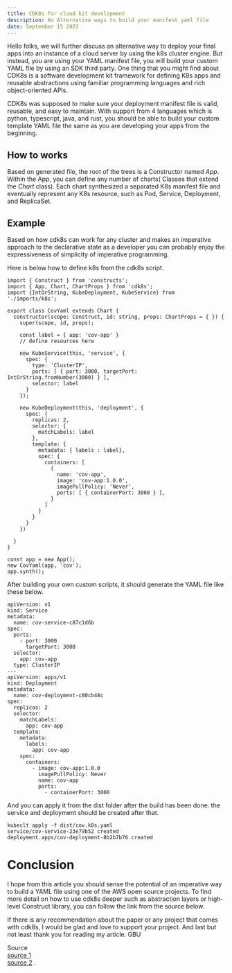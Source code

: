 ```yaml
---
title: CDK8s for cloud kit development 
description: An Alternative ways to build your manifest yaml file 
date: September 15 2022
---
```



Hello folks, we will further discuss an alternative way to deploy your final apps into an instance of a cloud server by using the k8s cluster engine. But instead, you are using your YAML manifest file, you will build your custom YAML file by using an SDK third party. One thing that you might find about CDK8s is a software development kit framework for defining K8s apps and reusable abstractions using familiar programming languages and rich object-oriented APIs.

CDK8s was supposed to make sure your deployment manifest file is valid, reusable, and easy to maintain. With support from 4 languages which is python, typescript, java, and rust, you should be able to build your custom template YAML file the same as you are developing your apps from the beginning.

## How to works
Based on generated file, the root of the trees is a Constructor named _App_. Within the App, you can define any number of charts( Classes that extend the _Chart_ class). Each chart synthesized a separated K8s manifest file and eventually represent any K8s resource, such as Pod, Service, Deployment, and ReplicaSet. 

## Example 

Based on how cdk8s can work for any cluster and makes an imperative approach to the declarative state as a developer you can probably enjoy the expressiveness of simplicity of imperative programming.

Here is below how to define k8s from the cdk8s script.

```
import { Construct } from 'constructs';
import { App, Chart, ChartProps } from 'cdk8s';
import {IntOrString, KubeDeployment, KubeService} from './imports/k8s';

export class CovYaml extends Chart {
  constructor(scope: Construct, id: string, props: ChartProps = { }) {
    super(scope, id, props);

    const label = { app: 'cov-app' }
    // define resources here

    new KubeService(this, 'service', {
      spec: {
        type: 'ClusterIP',
        ports: [ { port: 3000, targetPort: IntOrString.fromNumber(3000) } ],
        selector: label
      }
    });

    new KubeDeployment(this, 'deployment', {
      spec: {
        replicas: 2,
        selector: {
          matchLabels: label
        },
        template: {
          metadata: { labels : label},
          spec: {
            containers: [
              {
                name: 'cov-app',
                image: 'cov-app:1.0.0',
                imagePullPolicy: 'Never',
                ports: [ { containerPort: 3000 } ],
              }
            ]
          }
        }
      }
    })

  }
}

const app = new App();
new CovYaml(app, 'cov');
app.synth();
```

After building your own custom scripts, it should generate the YAML file like these below.

```
apiVersion: v1
kind: Service
metadata:
  name: cov-service-c87c1d6b
spec:
  ports:
    - port: 3000
      targetPort: 3000
  selector:
    app: cov-app
  type: ClusterIP
---
apiVersion: apps/v1
kind: Deployment
metadata:
  name: cov-deployment-c80cb48c
spec:
  replicas: 2
  selector:
    matchLabels:
      app: cov-app
  template:
    metadata:
      labels:
        app: cov-app
    spec:
      containers:
        - image: cov-app:1.0.0
          imagePullPolicy: Never
          name: cov-app
          ports:
            - containerPort: 3000
```

And you can apply it from the dist folder after the build has been done.
the service and deployment should be created after that.

```
kubeclt apply -f dist/cov.k8s.yaml
service/cov-service-23e79b52 created
deployment.apps/cov-deployment-8b2b7b76 created
```

# Conclusion

I hope from this article you should sense the potential of an imperative way to build a YAML file using one of the AWS open source projects. To find more detail on how to use cdk8s deeper such as abstraction layers or high-level Construct library, you can follow the link from the source below.

If there is any recommendation about the paper or any project that comes with cdk8s, I would be glad and love to support your project. And last but not least thank you for reading my article. GBU

Source  
[source 1](https://cdk8s.io/docs/latest/#how-does-it-work)  
[source 2](https://aws.amazon.com/blogs/containers/introducing-cdk-for-kubernetes/) . 
